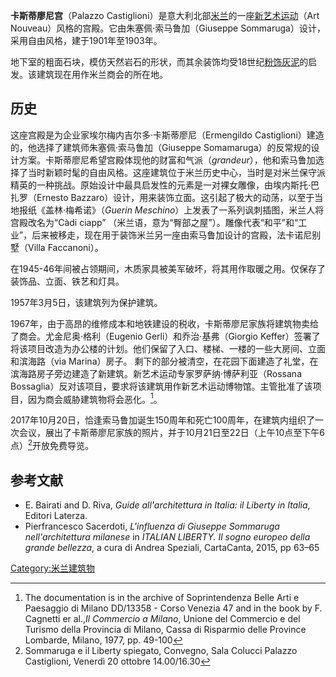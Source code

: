 {{Infobox building
| name                =卡斯蒂廖尼宫
| image               = 20161207 Palazzo Castiglioni.jpg
| map_type            =  Italy Milan Central#Italy
| architectural_style = 自由风格，新艺术运动
| location_city       = 米兰
| location_country    =意大利
| coordinates         = {{coord|45|28|15.99|N|9|12|4.84|E|region:IT|display=title,inline}}
| completion_date     = 1903
| architect           = 朱塞佩·索马鲁加
}}
'''卡斯蒂廖尼宫'''（Palazzo Castiglioni）是意大利北部[[米兰|米兰]]的一座[[新艺术运动|新艺术运动]]（Art Nouveau）风格的宫殿。它由朱塞佩·索马鲁加（Giuseppe Sommaruga）设计，采用自由风格，建于1901年至1903年。

地下室的粗面石块，模仿天然岩石的形状，而其余装饰均受18世纪[[粉饰灰泥|粉饰灰泥]]的启发。该建筑现在用作米兰商会的所在地。

==历史==
这座宫殿是为企业家埃尔梅内吉尔多·卡斯蒂廖尼（Ermengildo Castiglioni）建造的，他选择了建筑师朱塞佩·索马鲁加（Giuseppe Somamaruga）的反常规的设计方案。卡斯蒂廖尼希望宫殿体现他的财富和气派（''grandeur''），他和索马鲁加选择了当时新颖时髦的自由风格。这座建筑位于米兰历史中心，当时是对米兰保守派精英的一种挑战。原始设计中最具启发性的元素是一对裸女雕像，由埃内斯托·巴扎罗（Ernesto Bazzaro）设计，用来装饰立面。这引起了极大的动荡，以至于当地报纸《盖林·梅希诺》（''Guerin Meschino''）上发表了一系列讽刺插图，米兰人将宫殿改名为“Càdi ciapp” （米兰语，意为“臀部之屋”）。雕像代表“和平”和“工业”，后来被移走，现在用于装饰米兰另一座由索马鲁加设计的宫殿，法卡诺尼别墅（Villa Faccanoni）。

在1945-46年间被占领期间，木质家具被美军破坏，将其用作取暖之用。仅保存了装饰品、立面、铁艺和灯具。

1957年3月5日，该建筑列为保护建筑。

1967年，由于高昂的维修成本和地铁建设的税收，卡斯蒂廖尼家族将建筑物卖给了商会。尤金尼奥·格利（Eugenio Gerli）和乔治·基弗（Giorgio Keffer）签署了将该项目改造为办公楼的计划。他们保留了入口、楼梯、一楼的一些大房间、立面和滨海路（via Marina）房子。 剩下的部分被清空，在花园下面建造了礼堂，在滨海路房子旁边建造了新建筑。新艺术运动专家罗萨纳·博萨利亚（Rossana Bossaglia）反对该项目，要求将该建筑用作新艺术运动博物馆。主管批准了该项目，因为商会威胁建筑物将会恶化。<ref>The documentation is in the archive of Soprintendenza Belle Arti e Paesaggio di Milano DD/13358 - Corso Venezia 47 and in the book by F. Cagnetti er al.,''Il Commercio a Milano'', Unione del Commercio e del Turismo della Provincia di Milano, Cassa di Risparmio delle Province Lombarde, Milano, 1977, pp. 49-100</ref>。

2017年10月20日，恰逢索马鲁加诞生150周年和死亡100周年，在建筑内组织了一次会议，展出了卡斯蒂廖尼家族的照片，并于10月21日至22日（上午10点至下午6点）<ref>Sommaruga e il Liberty spiegato, Convegno, Sala Colucci Palazzo Castiglioni, Venerdì 20 ottobre 14.00/16.30</ref>开放免费导览。

==参考文献==
{{reflist}}
* E. Bairati and D. Riva, ''Guide all'architettura in Italia: il Liberty in Italia'', Editori Laterza.
* Pierfrancesco Sacerdoti, ''L'influenza di Giuseppe Sommaruga nell'architettura milanese'' in ''ITALIAN LIBERTY. Il sogno europeo della grande bellezza'', a cura di Andrea Speziali, CartaCanta, 2015, pp 63–65
{{米兰地标}}
[[Category:米兰建筑物|Category:米兰建筑物]]